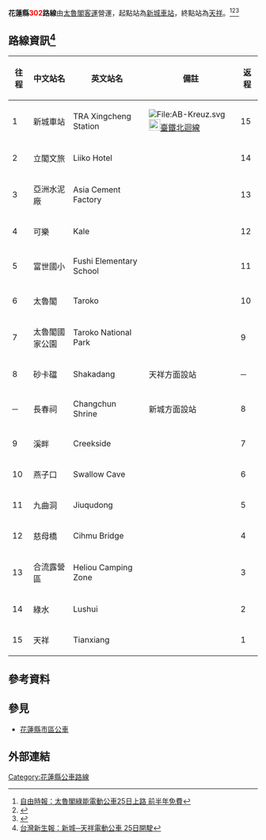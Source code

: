 {{Expand|time=2015-12-12T05:10:15+00:00}}
{{Infobox Bus Route
| number = 花蓮縣<font color="red">302</font>路線
| image =
| bgcolor = white
| fontcolor = red
| system = [[花蓮縣市區公車|花蓮縣市區公車]]
| manager = 花蓮縣政府觀光處
| operator = [[太魯閣客運|太魯閣客運]]
| garage = 
| garage1 =
| vehicle = 電動公車
| start = [[File:ROC_Taiwan_Railways_Administration_Logo.svg|23px]] [[新城（太魯閣）車站|新城車站]]
| via = [[File:TW_PHW8.svg|23px]] [[臺8線|省道臺8線]]
| via1 = 
| end = [[太魯閣國家公園|太魯閣國家公園]] [[天祥_(台灣)|天祥]]
| length =
| level = 每日：07:10-18:00
| level1 =
| frequency = 每日往復12班
| frequency1 = 
| time =
| fare = 一段票23元
| section_fare_1 = 
| section_fare_buffer_1 =
| section_fare_2 = 
| section_fare_buffer_2 = 
| other_route =
| compete =
}}
'''花蓮縣<font color="red">302</font>路線'''由[[太魯閣客運|太魯閣客運]]營運，起點站為[[新城（太魯閣）車站|新城車站]]，終點站為[[天祥_(台灣)|天祥]]。<ref>[http://news.ltn.com.tw/news/life/breakingnews/1155949 自由時報：太魯閣綠能電動公車25日上路 前半年免費]</ref><ref>{{Cite web |url=http://www.hl.gov.tw/files/16-1001-47851.php |title=花蓮縣政府全球資訊服務網-全台第一條國家公園綠能電動公車路線 |access-date=2015-01-02 |archive-url=https://web.archive.org/web/20150102115333/http://www.hl.gov.tw/files/16-1001-47851.php |archive-date=2015-01-02 |dead-url=yes }}</ref><ref>{{Cite web |url=http://www.ndhu.edu.tw/files/16-1000-79544.php |title=國立東華大學：新城─天祥電動公車 25日開駛 |access-date=2015-01-02 |archive-url=https://web.archive.org/web/20150102110214/http://www.ndhu.edu.tw/files/16-1000-79544.php |archive-date=2015-01-02 |dead-url=yes }}</ref>

==路線資訊<ref>[https://tw.news.yahoo.com/%E6%96%B0%E5%9F%8E-%E5%A4%A9%E7%A5%A5%E9%9B%BB%E5%8B%95%E5%85%AC%E8%BB%8A-25%E6%97%A5%E9%96%8B%E9%A7%9B-160000118.html 台灣新生報：新城─天祥電動公車 25日開駛]</ref>==
<center>
{|class="wikitable" align="center"
!往程
!中文站名
!英文站名
!備註
!返程

|-align="center"
|1
|新城車站
|TRA Xingcheng Station
|[[File:AB-Kreuz.svg|File:AB-Kreuz.svg]] [[File:ROC_Taiwan_Railways_Administration_Logo.svg|23px]][[臺鐵|臺鐵]][[北迴線|北迴線]]
|15

|-align="center"
|2
|立閣文旅
|Liiko Hotel
|
|14

|-align="center"
|3
|亞洲水泥廠
|Asia Cement Factory
|
|13

|-align="center"
|4
|可樂
|Kale
|
|12

|-align="center"
|5
|富世國小
|Fushi Elementary School
|
|11

|-align="center"
|6
|太魯閣
|Taroko
|
|10

|-align="center"
|7
|太魯閣國家公園
|Taroko National Park
|
|9

|-align="center"
|8
|砂卡礑
|Shakadang
|天祥方面設站
|─

|-align="center"
|─
|長春祠
|Changchun Shrine
|新城方面設站
|8

|-align="center"
|9
|溪畔
|Creekside
|
|7

|-align="center"
|10
|燕子口
|Swallow Cave
|
|6

|-align="center"
|11
|九曲洞
|Jiuqudong
|
|5

|-align="center"
|12
|慈母橋
|Cihmu Bridge
|
|4

|-align="center"
|13
|合流露營區
|Heliou Camping Zone
|
|3

|-align="center"
|14
|綠水
|Lushui
|
|2

|-align="center"
|15
|天祥
|Tianxiang
|
|1
|}
</center>

==參考資料==
{{reflist}}
==參見==
*[[花蓮縣市區公車|花蓮縣市區公車]]
==外部連結==
[[Category:花蓮縣公車路線|Category:花蓮縣公車路線]]